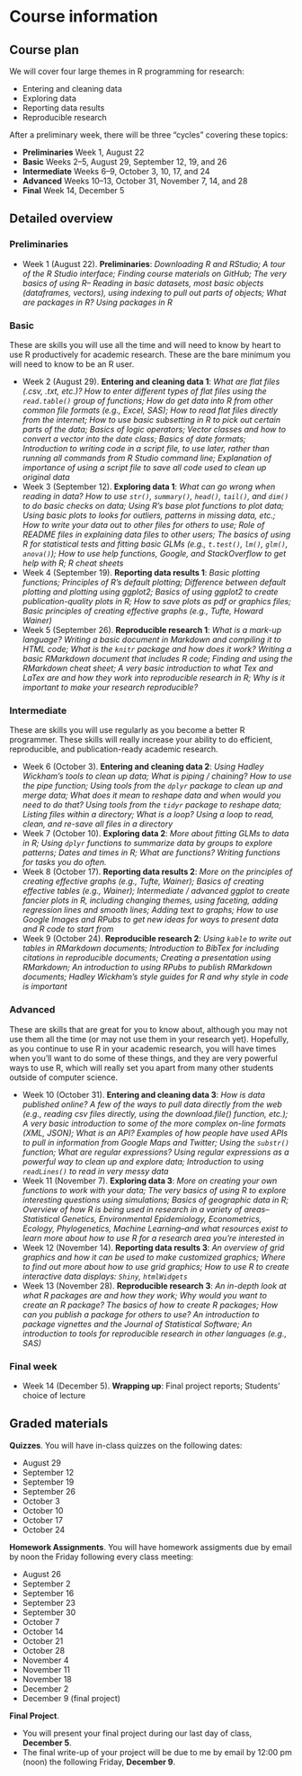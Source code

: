 # Course information

## Course plan

We will cover four large themes in R programming for research:

- Entering and cleaning data
- Exploring data
- Reporting data results
- Reproducible research

After a preliminary week, there will be three "cycles" covering these topics:

- **Preliminaries** Week 1, August 22
- **Basic** Weeks 2--5, August 29, September 12, 19, and 26
- **Intermediate** Weeks 6--9, October 3, 10, 17, and 24
- **Advanced** Weeks 10--13, October 31, November 7, 14, and 28
- **Final** Week 14, December 5

## Detailed overview

### Preliminaries 

- Week 1 (August 22). **Preliminaries**: *Downloading R and RStudio; A tour of the
R Studio interface; Finding course materials on GitHub; The very basics of
using R-- Reading in basic datasets, most basic objects (dataframes,
vectors), using indexing to pull out parts of objects; What are packages in R? Using packages in R*

### Basic 

These are skills you will use all the time and will need to know by heart to
use R productively for academic research. These are the bare minimum
you will need to know to be an R user.

- Week 2 (August 29). **Entering and cleaning data 1**: *What are flat files (.csv,
.txt, etc.)? How to enter different types of flat files using the `read.table()`
group of functions; How do get data into R from other common file
formats (e.g., Excel, SAS); How to read flat files directly from the internet; How to use basic subsetting in R to pick out certain parts of the data; Basics of logic operators; Vector classes and how to convert a vector into the date class; Basics of date formats; Introduction to writing code in a script file, to use later,
rather than running all commands from R Studio command line; Explanation of importance of using a script file to save all code used to
clean up original data*
- Week 3 (September 12). **Exploring data 1**: *What can go wrong when reading
in data? How to use `str()`, `summary()`, `head()`, `tail()`, and `dim()` to do basic
checks on data; Using R's base plot functions to plot data; Using basic
plots to looks for outliers, patterns in missing data, etc.; How to write your
data out to other files for others to use; Role of README files in explaining
data files to other users; The basics of using R for statistical tests and
fitting basic GLMs (e.g., `t.test()`, `lm()`, `glm()`, `anova()`); How to use help
functions, Google, and StackOverflow to get help with R; R cheat
sheets*
- Week 4 (September 19). **Reporting data results 1**: *Basic plotting
functions; Principles of R's default plotting; Difference between default
plotting and plotting using ggplot2; Basics of using ggplot2 to create
publication-quality plots in R; How to save plots as pdf or graphics files;
Basic principles of creating effective graphs (e.g., Tufte, Howard Wainer)*
- Week 5 (September 26). **Reproducible research 1**: *What is a mark-up
language? Writing a basic document in Markdown and compiling it to
HTML code; What is the `knitr` package and how does it work? Writing a
basic RMarkdown document that includes R code; Finding and using the
RMarkdown cheat sheet; A very basic introduction to what Tex and LaTex
are and how they work into reproducible research in R; Why is it important
to make your research reproducible?*

### Intermediate

These are skills you will use regularly as you become a better R
programmer. These skills will really increase your ability to do efficient,
reproducible, and publication-ready academic research.

- Week 6 (October 3). **Entering and cleaning data 2**: *Using Hadley Wickham's
tools to clean up data; What is piping / chaining? How to use the pipe function; Using
tools from the `dplyr` package to clean up and merge data; What does it
mean to reshape data and when would you need to do that? Using tools
from the `tidyr` package to reshape data; Listing files within a directory;
What is a loop? Using a loop to read, clean, and re-save all files in a
directory*
- Week 7 (October 10). **Exploring data 2**: *More about fitting GLMs to data in R;
Using `dplyr` functions to summarize data by groups to explore patterns;
Dates and times in R; What are functions? Writing functions for tasks you
do often.*
- Week 8 (October 17). **Reporting data results 2**: *More on the principles of
creating effective graphs (e.g., Tufte, Wainer); Basics of creating effective
tables (e.g., Wainer); Intermediate / advanced ggplot to create fancier
plots in R, including changing themes, using faceting, adding regression
lines and smooth lines; Adding text to graphs; How to use Google Images
and RPubs to get new ideas for ways to present data and R code to start
from*
- Week 9 (October 24). **Reproducible research 2**: *Using `kable` to write out
tables in RMarkdown documents; Introduction to BibTex for including
citations in reproducible documents; Creating a presentation using
RMarkdown; An introduction to using RPubs to publish RMarkdown
documents; Hadley Wickham's style guides for R and why style in code is
important*

### Advanced

These are skills that are great for you to know about, although you may
not use them all the time (or may not use them in your research yet).
Hopefully, as you continue to use R in your academic research, you will
have times when you'll want to do some of these things, and they are very
powerful ways to use R, which will really set you apart from many other
students outside of computer science.

- Week 10 (October 31). **Entering and cleaning data 3**: *How is data
published online? A few of the ways to pull data directly from the web
(e.g., reading csv files directly, using the download.file() function, etc.); A
very basic introduction to some of the more complex on-line formats (XML,
JSON); What is an API? Examples of how people have used APIs to pull in
information from Google Maps and Twitter; Using the `substr()` function; What
are regular expressions? Using regular expressions as a powerful way to
clean up and explore data; Introduction to using `readLines()` to read in
very messy data*
- Week 11 (November 7). **Exploring data 3**: *More on creating your own
functions to work with your data; The very basics of using R to explore
interesting questions using simulations; Basics of geographic data in R;
Overview of how R is being used in research in a variety of areas--
Statistical Genetics, Environmental Epidemiology, Econometrics, Ecology,
Phylogenetics, Machine Learning--and what resources exist to learn more
about how to use R for a research area you're interested in*
- Week 12 (November 14). **Reporting data results 3**: *An overview of grid
graphics and how it can be used to make customized graphics; Where to
find out more about how to use grid graphics; How to use R to create
interactive data displays: `Shiny`, `htmlWidgets`*
- Week 13 (November 28). **Reproducible research 3**: *An in-depth look at what
R packages are and how they work; Why would you want to create an R
package? The basics of how to create R packages; How can you publish a
package for others to use? An introduction to package vignettes and the
Journal of Statistical Software; An introduction to tools for reproducible
research in other languages (e.g., SAS)*

### Final week

- Week 14 (December 5). **Wrapping up**: Final project reports; Students' choice of
lecture

## Graded materials

**Quizzes**. You will have in-class quizzes on the following dates:

- August 29
- September 12
- September 19
- September 26
- October 3
- October 10
- October 17
- October 24

**Homework Assignments**. You will have homework assigments due by email by noon the Friday following every class meeting: 

- August 26
- September 2
- September 16
- September 23
- September 30
- October 7
- October 14
- October 21
- October 28
- November 4
- November 11
- November 18
- December 2
- December 9 (final project)

**Final Project**. 

- You will present your final project during our last day of class, **December 5**. 
- The final write-up of your project will be due to me by email by 12:00 pm (noon) the following Friday, **December 9**.
